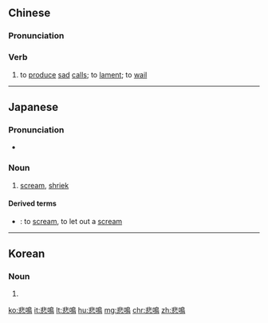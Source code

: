 {{also|悲鸣}}
==Chinese==
{{zh-forms|s=悲鸣}}

===Pronunciation===
{{zh-pron
|m=bēimíng
|c=bei1 ming4
|mn=pi-bêng
|cat=v
}}

===Verb===
{{zh-verb}}

# to [[produce]] [[sad]] [[call]]s; to [[lament]]; to [[wail]]

----

==Japanese==
{{ja-kanjitab|ひ|めい|yomi=o}}

===Pronunciation===
* {{ja-pron|ひめい|yomi=o}}

===Noun===
{{ja-noun|ひめい}}
# [[scream]], [[shriek]]
#: {{ja-usex|悲鳴をあげる。|ひめい を あげる。|Let out a '''scream'''.}}
#: {{ja-usex|豚のような悲鳴をあげる。|ぶた の よう な '''ひめい''' を あげる。|'''Scream''' like a pig.}}

====Derived terms====
* {{ja-r|悲鳴をあげる|ひめい を あげる}}: to [[scream]], to let out a [[scream]]
----
==Korean==
{{ko-hanjatab}}

===Noun===
{{ko-noun|hj|hangeul=비명}}

# {{hanja form of|비명}}

[[ko:悲鳴]]
[[it:悲鳴]]
[[lt:悲鳴]]
[[hu:悲鳴]]
[[mg:悲鳴]]
[[chr:悲鳴]]
[[zh:悲鳴]]